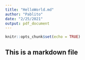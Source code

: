 ```yaml
---
title: "HelloWorld.md"
author: "Pablito"
date: "2/25/2021"
output: pdf_document
---
```


```r
knitr::opts_chunk$set(echo = TRUE)
```
## This is a markdown file
